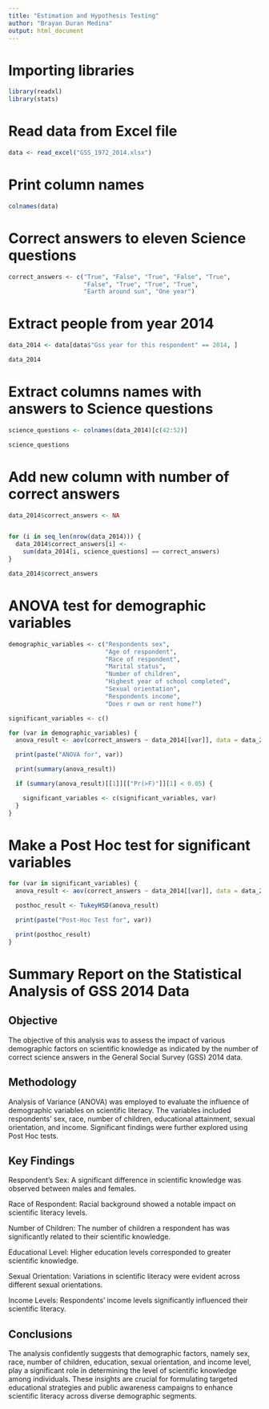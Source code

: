 ```yaml
---
title: "Estimation and Hypothesis Testing"
author: "Brayan Duran Medina"
output: html_document
---
```


# Importing libraries
```r
library(readxl)
library(stats)
```

# Read data from Excel file
```r
data <- read_excel("GSS_1972_2014.xlsx")
```

# Print column names
```r
colnames(data)
```

# Correct answers to eleven Science questions
```r
correct_answers <- c("True", "False", "True", "False", "True",
                     "False", "True", "True", "True",
                     "Earth around sun", "One year")
```

# Extract people from year 2014
```r
data_2014 <- data[data$"Gss year for this respondent" == 2014, ]

data_2014
```

# Extract columns names with answers to Science questions
```r
science_questions <- colnames(data_2014)[c(42:52)]

science_questions
```

# Add new column with number of correct answers
```r
data_2014$correct_answers <- NA


for (i in seq_len(nrow(data_2014))) {
  data_2014$correct_answers[i] <-
    sum(data_2014[i, science_questions] == correct_answers)
}

data_2014$correct_answers
```

# ANOVA test for demographic variables
```r

demographic_variables <- c("Respondents sex",
                           "Age of respondent",
                           "Race of respondent",
                           "Marital status",
                           "Number of children",
                           "Highest year of school completed",
                           "Sexual orientation",
                           "Respondents income",
                           "Does r own or rent home?")

significant_variables <- c()

for (var in demographic_variables) {
  anova_result <- aov(correct_answers ~ data_2014[[var]], data = data_2014)

  print(paste("ANOVA for", var))

  print(summary(anova_result))

  if (summary(anova_result)[[1]][["Pr(>F)"]][1] < 0.05) {

    significant_variables <- c(significant_variables, var)
  }
}
```

# Make a Post Hoc test for significant variables
```r

for (var in significant_variables) {
  anova_result <- aov(correct_answers ~ data_2014[[var]], data = data_2014)

  posthoc_result <- TukeyHSD(anova_result)

  print(paste("Post-Hoc Test for", var))

  print(posthoc_result)
}
```

# Summary Report on the Statistical Analysis of GSS 2014 Data

## Objective

The objective of this analysis was to assess the impact of various demographic factors on scientific knowledge as indicated by the number of correct science answers in the General Social Survey (GSS) 2014 data.

## Methodology

Analysis of Variance (ANOVA) was employed to evaluate the influence of demographic variables on scientific literacy. The variables included respondents' sex, race, number of children, educational attainment, sexual orientation, and income. Significant findings were further explored using Post Hoc tests.

## Key Findings

Respondent's Sex: A significant difference in scientific knowledge was observed between males and females.

Race of Respondent: Racial background showed a notable impact on scientific literacy levels.

Number of Children: The number of children a respondent has was significantly related to their scientific knowledge.

Educational Level: Higher education levels corresponded to greater scientific knowledge.

Sexual Orientation: Variations in scientific literacy were evident across different sexual orientations.

Income Levels: Respondents' income levels significantly influenced their scientific literacy.

## Conclusions

The analysis confidently suggests that demographic factors, namely sex, race, number of children, education, sexual orientation, and income level, play a significant role in determining the level of scientific knowledge among individuals. These insights are crucial for formulating targeted educational strategies and public awareness campaigns to enhance scientific literacy across diverse demographic segments.